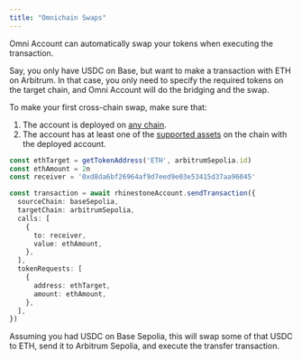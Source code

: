 ```yaml
---
title: "Omnichain Swaps"
---
```



Omni Account can automatically swap your tokens when executing the transaction.

Say, you only have USDC on Base, but want to make a transaction with ETH on Arbitrum. In that case, you only need to specify the required tokens on the target chain, and Omni Account will do the bridging and the swap.

To make your first cross-chain swap, make sure that:

1) The account is deployed on [any chain](../../overview/introduction/supported-chains).
2) The account has at least one of the [supported assets](../../overview/introduction/supported-chains) on the chain with the deployed account.

```ts
const ethTarget = getTokenAddress('ETH', arbitrumSepolia.id)
const ethAmount = 2n
const receiver = '0xd8da6bf26964af9d7eed9e03e53415d37aa96045'

const transaction = await rhinestoneAccount.sendTransaction({
  sourceChain: baseSepolia,
  targetChain: arbitrumSepolia,
  calls: [
    {
      to: receiver,
      value: ethAmount,
    },
  ],
  tokenRequests: [
    {
      address: ethTarget,
      amount: ethAmount,
    },
  ],
})
```

Assuming you had USDC on Base Sepolia, this will swap some of that USDC to ETH, send it to Arbitrum Sepolia, and execute the transfer transaction.

<SnippetOmnichainTransactions />
